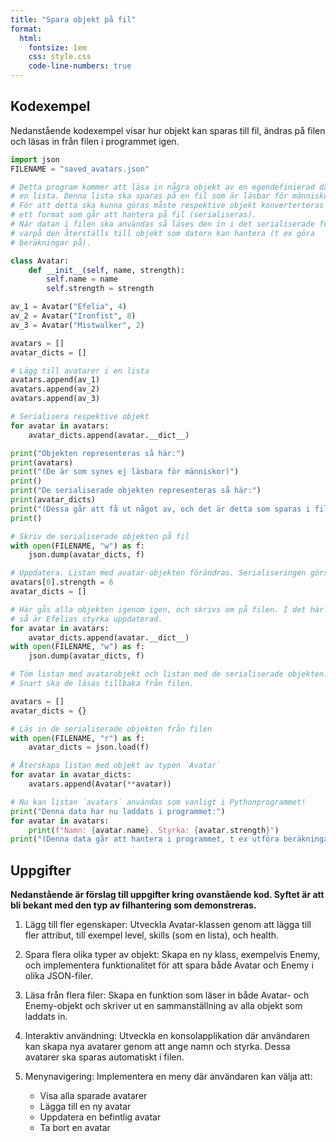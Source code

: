 ---
title: "Spara objekt på fil"
format:
  html:
    fontsize: 1em
    css: style.css
    code-line-numbers: true
---

## Kodexempel

Nedanstående kodexempel visar hur objekt kan sparas till fil, ändras på filen
och läsas in från filen i programmet igen.

```{python}
import json
FILENAME = "saved_avatars.json"

# Detta program kommer att läsa in några objekt av en egendefinierad datatyp i
# en lista. Denna lista ska sparas på en fil som är läsbar för människor.
# För att detta ska kunna göras måste respektive objekt konverterteras till
# ett format som går att hantera på fil (serialiseras).
# När datan i filen ska användas så läses den in i det serialiserade formatet,
# varpå den återställs till objekt som datorn kan hantera (t ex göra
# beräkningar på).

class Avatar:
    def __init__(self, name, strength):
        self.name = name
        self.strength = strength

av_1 = Avatar("Efelia", 4)
av_2 = Avatar("Ironfist", 8)
av_3 = Avatar("Mistwalker", 2)

avatars = []
avatar_dicts = []

# Lägg till avatarer i en lista
avatars.append(av_1)
avatars.append(av_2)
avatars.append(av_3)

# Serialisera respektive objekt
for avatar in avatars:
    avatar_dicts.append(avatar.__dict__)

print("Objekten representeras så här:")
print(avatars)
print("(De är som synes ej läsbara för människor)")
print()
print("De serialiserade objekten representeras så här:")
print(avatar_dicts)
print("(Dessa går att få ut något av, och det är detta som sparas i filen)")
print()

# Skriv de serialiserade objekten på fil
with open(FILENAME, "w") as f:
    json.dump(avatar_dicts, f)

# Uppdatera. Listan med avatar-objekten förändras. Serialiseringen görs om. 
avatars[0].strength = 6
avatar_dicts = []

# Här gås alla objekten igenom igen, och skrivs om på filen. I det här fallet
# så är Efelias styrka uppdaterad.
for avatar in avatars:
    avatar_dicts.append(avatar.__dict__)
with open(FILENAME, "w") as f:
    json.dump(avatar_dicts, f)

# Töm listan med avatarobjekt och listan med de serialiserade objekten.
# Snart ska de läsas tillbaka från filen.

avatars = []
avatar_dicts = {}

# Läs in de serialiserade objekten från filen
with open(FILENAME, "r") as f:
    avatar_dicts = json.load(f)

# Återskapa listan med objekt av typen `Avatar`
for avatar in avatar_dicts:
    avatars.append(Avatar(**avatar))

# Nu kan listan `avatars` användas som vanligt i Pythonprogrammet!
print("Denna data har nu laddats i programmet:")
for avatar in avatars:
    print(f"Namn: {avatar.name}. Styrka: {avatar.strength}")
print("(Denna data går att hantera i programmet, t ex utföra beräkningar)")
```

## Uppgifter
**Nedanstående är förslag till uppgifter kring ovanstående kod. Syftet är att
bli bekant med den typ av filhantering som demonstreras.**

1. Lägg till fler egenskaper: Utveckla Avatar-klassen genom att lägga till
fler attribut, till exempel level, skills (som en lista), och health.

2. Spara flera olika typer av objekt: Skapa en ny klass, exempelvis Enemy, och
implementera funktionalitet för att spara både Avatar och Enemy i olika
JSON-filer.

3. Läsa från flera filer: Skapa en funktion som läser in både Avatar- och
Enemy-objekt och skriver ut en sammanställning av alla objekt som laddats in.

4. Interaktiv användning: Utveckla en konsolapplikation där användaren kan
skapa nya avatarer genom att ange namn och styrka. Dessa avatarer ska sparas
automatiskt i filen.
5. Menynavigering: Implementera en meny där användaren kan välja att:
    * Visa alla sparade avatarer
    * Lägga till en ny avatar
    * Uppdatera en befintlig avatar
    * Ta bort en avatar
